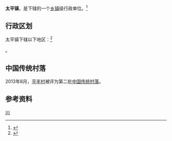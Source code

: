 {{中国乡级行政区|51/05/25/103/000
| 电话区号 = 830
}}

'''太平镇'''，是{{PRC admin/fullname|51/05/25/103/000|3}}下辖的一个[[乡镇|乡镇]]级行政单位。<ref>{{PRC admin/ref sgc|{{PRC admin/parent|51/05/25/103/000}}}}</ref>

== 行政区划 ==

太平镇下辖以下地区：<ref>{{PRC admin/ref sgc|51/05/25/103/000}}</ref>

{{PRC admin/children|51/05/25/103/000}}。

==中国传统村落==
2013年8月，[[平丰村|平丰村]]被评为第二批[[中国传统村落|中国传统村落]]。

== 参考资料 ==

{{reflist}}

{{行政区划小作品}}
{{PRC admin/navcat|51/05/25/103/000}}
{{中国历史文化名镇}}
[[Category:中国历史文化名镇|川]]